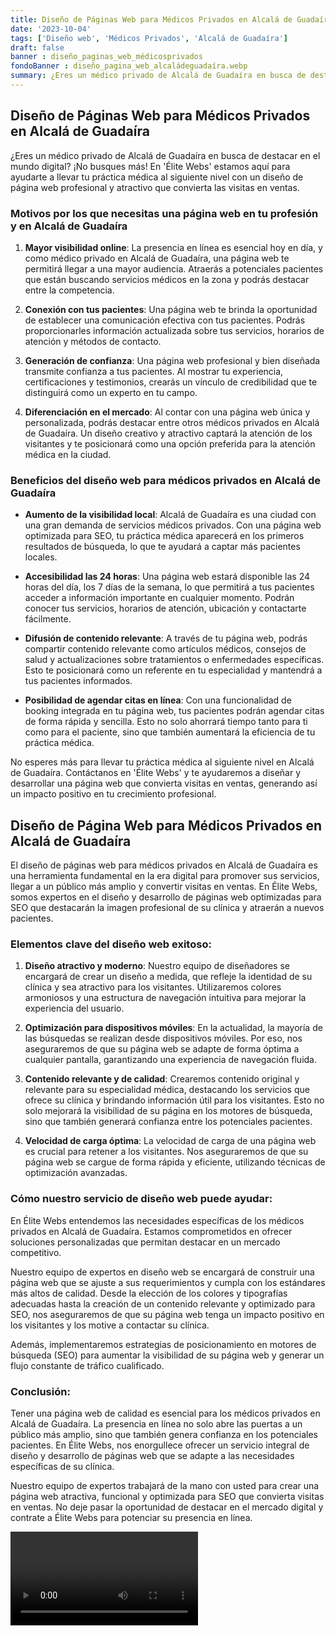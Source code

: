 ```yaml
---
title: Diseño de Páginas Web para Médicos Privados en Alcalá de Guadaíra
date: '2023-10-04'
tags: ['Diseño web', 'Médicos Privados', 'Alcalá de Guadaíra']
draft: false
banner : diseño_paginas_web_médicosprivados
fondoBanner : diseño_pagina_web_alcaládeguadaíra.webp
summary: ¿Eres un médico privado de Alcalá de Guadaíra en busca de destacar en el mundo digital? ¡No busques más! En 'Élite Webs' estamos aquí para ayudarte a llevar tu práctica médica al siguiente nivel con un diseño de página web profesional y atractivo que convierta las visitas en ventas.
---
```


## **Diseño de Páginas Web para Médicos Privados en Alcalá de Guadaíra**

¿Eres un médico privado de Alcalá de Guadaíra en busca de destacar en el mundo digital? ¡No busques más! En 'Élite Webs' estamos aquí para ayudarte a llevar tu práctica médica al siguiente nivel con un diseño de página web profesional y atractivo que convierta las visitas en ventas.

### **Motivos por los que necesitas una página web en tu profesión y en Alcalá de Guadaíra**

1. **Mayor visibilidad online**: La presencia en línea es esencial hoy en día, y como médico privado en Alcalá de Guadaíra, una página web te permitirá llegar a una mayor audiencia. Atraerás a potenciales pacientes que están buscando servicios médicos en la zona y podrás destacar entre la competencia.

2. **Conexión con tus pacientes**: Una página web te brinda la oportunidad de establecer una comunicación efectiva con tus pacientes. Podrás proporcionarles información actualizada sobre tus servicios, horarios de atención y métodos de contacto.

3. **Generación de confianza**: Una página web profesional y bien diseñada transmite confianza a tus pacientes. Al mostrar tu experiencia, certificaciones y testimonios, crearás un vínculo de credibilidad que te distinguirá como un experto en tu campo.

4. **Diferenciación en el mercado**: Al contar con una página web única y personalizada, podrás destacar entre otros médicos privados en Alcalá de Guadaíra. Un diseño creativo y atractivo captará la atención de los visitantes y te posicionará como una opción preferida para la atención médica en la ciudad.

### **Beneficios del diseño web para médicos privados en Alcalá de Guadaíra**

- **Aumento de la visibilidad local**: Alcalá de Guadaíra es una ciudad con una gran demanda de servicios médicos privados. Con una página web optimizada para SEO, tu práctica médica aparecerá en los primeros resultados de búsqueda, lo que te ayudará a captar más pacientes locales.

- **Accesibilidad las 24 horas**: Una página web estará disponible las 24 horas del día, los 7 días de la semana, lo que permitirá a tus pacientes acceder a información importante en cualquier momento. Podrán conocer tus servicios, horarios de atención, ubicación y contactarte fácilmente.

- **Difusión de contenido relevante**: A través de tu página web, podrás compartir contenido relevante como artículos médicos, consejos de salud y actualizaciones sobre tratamientos o enfermedades específicas. Esto te posicionará como un referente en tu especialidad y mantendrá a tus pacientes informados.

- **Posibilidad de agendar citas en línea**: Con una funcionalidad de booking integrada en tu página web, tus pacientes podrán agendar citas de forma rápida y sencilla. Esto no solo ahorrará tiempo tanto para ti como para el paciente, sino que también aumentará la eficiencia de tu práctica médica.

No esperes más para llevar tu práctica médica al siguiente nivel en Alcalá de Guadaíra. Contáctanos en 'Élite Webs' y te ayudaremos a diseñar y desarrollar una página web que convierta visitas en ventas, generando así un impacto positivo en tu crecimiento profesional.

<GifSeo />

<Cta />

## Diseño de Página Web para Médicos Privados en Alcalá de Guadaíra

El diseño de páginas web para médicos privados en Alcalá de Guadaíra es una herramienta fundamental en la era digital para promover sus servicios, llegar a un público más amplio y convertir visitas en ventas. En Élite Webs, somos expertos en el diseño y desarrollo de páginas web optimizadas para SEO que destacarán la imagen profesional de su clínica y atraerán a nuevos pacientes.

### Elementos clave del diseño web exitoso:

1. **Diseño atractivo y moderno**: Nuestro equipo de diseñadores se encargará de crear un diseño a medida, que refleje la identidad de su clínica y sea atractivo para los visitantes. Utilizaremos colores armoniosos y una estructura de navegación intuitiva para mejorar la experiencia del usuario.

2. **Optimización para dispositivos móviles**: En la actualidad, la mayoría de las búsquedas se realizan desde dispositivos móviles. Por eso, nos aseguraremos de que su página web se adapte de forma óptima a cualquier pantalla, garantizando una experiencia de navegación fluida.

3. **Contenido relevante y de calidad**: Crearemos contenido original y relevante para su especialidad médica, destacando los servicios que ofrece su clínica y brindando información útil para los visitantes. Esto no solo mejorará la visibilidad de su página en los motores de búsqueda, sino que también generará confianza entre los potenciales pacientes.

4. **Velocidad de carga óptima**: La velocidad de carga de una página web es crucial para retener a los visitantes. Nos aseguraremos de que su página web se cargue de forma rápida y eficiente, utilizando técnicas de optimización avanzadas.

### Cómo nuestro servicio de diseño web puede ayudar:

En Élite Webs entendemos las necesidades específicas de los médicos privados en Alcalá de Guadaíra. Estamos comprometidos en ofrecer soluciones personalizadas que permitan destacar en un mercado competitivo.

Nuestro equipo de expertos en diseño web se encargará de construir una página web que se ajuste a sus requerimientos y cumpla con los estándares más altos de calidad. Desde la elección de los colores y tipografías adecuadas hasta la creación de un contenido relevante y optimizado para SEO, nos aseguraremos de que su página web tenga un impacto positivo en los visitantes y los motive a contactar su clínica.

Además, implementaremos estrategias de posicionamiento en motores de búsqueda (SEO) para aumentar la visibilidad de su página web y generar un flujo constante de tráfico cualificado.

### Conclusión:

Tener una página web de calidad es esencial para los médicos privados en Alcalá de Guadaíra. La presencia en línea no solo abre las puertas a un público más amplio, sino que también genera confianza en los potenciales pacientes. En Élite Webs, nos enorgullece ofrecer un servicio integral de diseño y desarrollo de páginas web que se adapte a las necesidades específicas de su clínica.

Nuestro equipo de expertos trabajará de la mano con usted para crear una página web atractiva, funcional y optimizada para SEO que convierta visitas en ventas. No deje pasar la oportunidad de destacar en el mercado digital y contrate a Élite Webs para potenciar su presencia en línea.

<Video />

<CtaBot job='Médicos Privados' city='Alcalá de Guadaíra'/>

<Gmaps query='Alcalá de Guadaíra+españa+maps' />